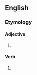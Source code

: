 ==English==

===Etymology===
{{suffix|blind|est|lang=en}}

====Adjective====
{{head|en|superlative adjective}}

# {{en-superlative of|blind}}

====Verb====
{{head|en|verb form}}

# {{en-archaic second-person singular of|blind|lang=en}}